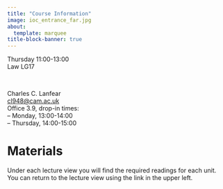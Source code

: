 ```yaml
---
title: "Course Information"
image: ioc_entrance_far.jpg
about:
  template: marquee
title-block-banner: true
---
```


::: {.grid style="text-align: left"}

::: {.g-col-4}
Thursday 11:00-13:00
<br>Law LG17
:::

::: {.g-col-4}
&nbsp;
:::

::: {.g-col-4}
Charles C. Lanfear<br> [cl948\@cam.ac.uk](cl948@cam.ac.uk "Email")<br>Office 3.9, drop-in times:<br>
-- Monday, 13:00-14:00<br>
-- Thursday, 14:00-15:00
:::

:::


# Materials

Under each lecture view you will find the required readings for each unit. You can return to the lecture view using the link in the upper left.